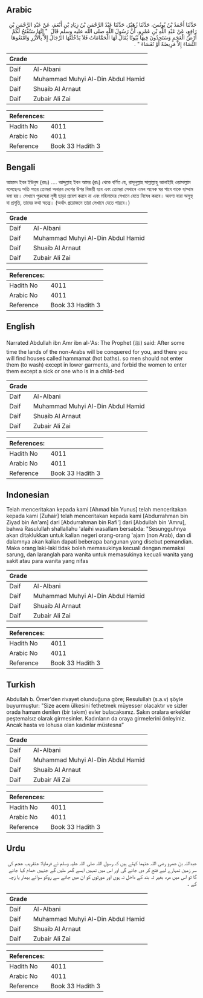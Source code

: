 ## Arabic


<div dir="rtl" lang="ar" style={{fontSize:'larger',backgroundColor:'#f8f9fa',padding:20}}>
حَدَّثَنَا أَحْمَدُ بْنُ يُونُسَ، حَدَّثَنَا زُهَيْرٌ، حَدَّثَنَا عَبْدُ الرَّحْمَنِ بْنُ زِيَادِ بْنِ أَنْعَمَ، عَنْ عَبْدِ الرَّحْمَنِ بْنِ رَافِعٍ، عَنْ عَبْدِ اللَّهِ بْنِ عَمْرٍو، أَنَّ رَسُولَ اللَّهِ صلى الله عليه وسلم قَالَ ‏ "‏ إِنَّهَا سَتُفْتَحُ لَكُمْ أَرْضُ الْعَجَمِ وَسَتَجِدُونَ فِيهَا بُيُوتًا يُقَالُ لَهَا الْحَمَّامَاتُ فَلاَ يَدْخُلَنَّهَا الرِّجَالُ إِلاَّ بِالأُزُرِ وَامْنَعُوهَا النِّسَاءَ إِلاَّ مَرِيضَةً أَوْ نُفَسَاءَ ‏"‏ ‏.‏
</div>
<div style={{backgroundColor:'#f8f9fa',padding:20, marginBottom: 10}}><table> <thead> <tr> <th>Grade</th> <th></th> </tr> </thead> <tbody> <tr><td>Daif</td><td>Al-Albani</td></tr><tr><td>Daif</td><td>Muhammad Muhyi Al-Din Abdul Hamid</td></tr><tr><td>Daif</td><td>Shuaib Al Arnaut</td></tr><tr><td>Daif</td><td>Zubair Ali Zai</td></tr></tbody></table><table> <thead> <tr> <th>References:</th> <th></th> </tr> </thead> <tbody><tr><td>Hadith No</td><td>4011</td></tr><tr><td>Arabic No</td><td>4011</td></tr><tr><td>Reference</td><td>Book 33 Hadith 3</td></tr></tbody></table></div>

## Bengali


<div dir="ltr" lang="bn" style={{fontSize:'larger',backgroundColor:'#f8f9fa',padding:20}}>
আহমদ ইবন ইউনুস (রহঃ) .... আব্দুল্লাহ ইবন আমর (রাঃ) থেকে বর্ণিত যে, রাসূলুল্লাহ সাল্লাল্লাহু আলাইহি ওয়াসাল্লাম বলেছেনঃ অতি সত্তর তোমরা অনারব দেশের উপর বিজয়ী হবে এবং তোমরা সেখানে এমন অনেক ঘর পাবে যাকে হাম্মাম বলা হয়। সেখানে পুরুষেরা লুঙ্গী ছাড়া প্রবেশ করবে না এবং মহিলাদের সেখানে যেতে নিষেধ করবে। অবশ্য যারা অসুস্থ বা প্রসূতি, তাদের কথা স্বতন্ত্র। (অর্থাৎ প্রয়োজনে তারা সেখানে যেতে পারবে।)
</div>
<div style={{backgroundColor:'#f8f9fa',padding:20, marginBottom: 10}}><table> <thead> <tr> <th>Grade</th> <th></th> </tr> </thead> <tbody> <tr><td>Daif</td><td>Al-Albani</td></tr><tr><td>Daif</td><td>Muhammad Muhyi Al-Din Abdul Hamid</td></tr><tr><td>Daif</td><td>Shuaib Al Arnaut</td></tr><tr><td>Daif</td><td>Zubair Ali Zai</td></tr></tbody></table><table> <thead> <tr> <th>References:</th> <th></th> </tr> </thead> <tbody><tr><td>Hadith No</td><td>4011</td></tr><tr><td>Arabic No</td><td>4011</td></tr><tr><td>Reference</td><td>Book 33 Hadith 3</td></tr></tbody></table></div>

## English


<div dir="ltr" lang="en" style={{fontSize:'larger',backgroundColor:'#f8f9fa',padding:20}}>
Narrated Abdullah ibn Amr ibn al-'As: The Prophet (ﷺ) said: After some time the lands of the non-Arabs will be conquered for you, and there you will find houses called hammamat (hot baths). so men should not enter them (to wash) except in lower garments, and forbid the women to enter them except a sick or one who is in a child-bed
</div>
<div style={{backgroundColor:'#f8f9fa',padding:20, marginBottom: 10}}><table> <thead> <tr> <th>Grade</th> <th></th> </tr> </thead> <tbody> <tr><td>Daif</td><td>Al-Albani</td></tr><tr><td>Daif</td><td>Muhammad Muhyi Al-Din Abdul Hamid</td></tr><tr><td>Daif</td><td>Shuaib Al Arnaut</td></tr><tr><td>Daif</td><td>Zubair Ali Zai</td></tr></tbody></table><table> <thead> <tr> <th>References:</th> <th></th> </tr> </thead> <tbody><tr><td>Hadith No</td><td>4011</td></tr><tr><td>Arabic No</td><td>4011</td></tr><tr><td>Reference</td><td>Book 33 Hadith 3</td></tr></tbody></table></div>

## Indonesian


<div dir="ltr" lang="id" style={{fontSize:'larger',backgroundColor:'#f8f9fa',padding:20}}>
Telah menceritakan kepada kami [Ahmad bin Yunus] telah menceritakan kepada kami [Zuhair] telah menceritakan kepada kami [Abdurrahman bin Ziyad bin An'am] dari [Abdurrahman bin Rafi'] dari [Abdullah bin 'Amru], bahwa Rasulullah shallallahu 'alaihi wasallam bersabda: "Sesungguhnya akan ditaklukkan untuk kalian negeri orang-orang 'ajam (non Arab), dan di dalamnya akan kalian dapati beberapa bangunan yang disebut pemandian. Maka orang laki-laki tidak boleh memasukinya kecuali dengan memakai sarung, dan laranglah para wanita untuk memasukinya kecuali wanita yang sakit atau para wanita yang nifas
</div>
<div style={{backgroundColor:'#f8f9fa',padding:20, marginBottom: 10}}><table> <thead> <tr> <th>Grade</th> <th></th> </tr> </thead> <tbody> <tr><td>Daif</td><td>Al-Albani</td></tr><tr><td>Daif</td><td>Muhammad Muhyi Al-Din Abdul Hamid</td></tr><tr><td>Daif</td><td>Shuaib Al Arnaut</td></tr><tr><td>Daif</td><td>Zubair Ali Zai</td></tr></tbody></table><table> <thead> <tr> <th>References:</th> <th></th> </tr> </thead> <tbody><tr><td>Hadith No</td><td>4011</td></tr><tr><td>Arabic No</td><td>4011</td></tr><tr><td>Reference</td><td>Book 33 Hadith 3</td></tr></tbody></table></div>

## Turkish


<div dir="ltr" lang="tr" style={{fontSize:'larger',backgroundColor:'#f8f9fa',padding:20}}>
Abdullah b. Ömer'den rivayet olunduğuna göre; Resulullah (s.a.v) şöyle buyurmuştur: "Size acem ülkesini fethetmek müyesser olacaktır ve sizler orada hamam denilen (bir takım) evler bulacaksınız. Sakın oralara erkekler peştemalsız olarak girmesinler. Kadınların da oraya girmelerini önleyiniz. Ancak hasta ve lohusa olan kadınlar müstesna”
</div>
<div style={{backgroundColor:'#f8f9fa',padding:20, marginBottom: 10}}><table> <thead> <tr> <th>Grade</th> <th></th> </tr> </thead> <tbody> <tr><td>Daif</td><td>Al-Albani</td></tr><tr><td>Daif</td><td>Muhammad Muhyi Al-Din Abdul Hamid</td></tr><tr><td>Daif</td><td>Shuaib Al Arnaut</td></tr><tr><td>Daif</td><td>Zubair Ali Zai</td></tr></tbody></table><table> <thead> <tr> <th>References:</th> <th></th> </tr> </thead> <tbody><tr><td>Hadith No</td><td>4011</td></tr><tr><td>Arabic No</td><td>4011</td></tr><tr><td>Reference</td><td>Book 33 Hadith 3</td></tr></tbody></table></div>

## Urdu


<div dir="rtl" lang="ur" style={{fontSize:'larger',backgroundColor:'#f8f9fa',padding:20}}>
عبداللہ بن عمرو رضی اللہ عنہما کہتے ہیں کہ رسول اللہ صلی اللہ علیہ وسلم نے فرمایا: عنقریب عجم کی سر زمین تمہارے لیے فتح کر دی جائے گی اور اس میں تمہیں ایسے گھر ملیں گے جنہیں حمام کہا جائے گا تو اس میں مرد بغیر تہ بند کے داخل نہ ہوں اور عورتوں کو ان میں جانے سے روکو سوائے بیمار یا زچہ کے ۔
</div>
<div style={{backgroundColor:'#f8f9fa',padding:20, marginBottom: 10}}><table> <thead> <tr> <th>Grade</th> <th></th> </tr> </thead> <tbody> <tr><td>Daif</td><td>Al-Albani</td></tr><tr><td>Daif</td><td>Muhammad Muhyi Al-Din Abdul Hamid</td></tr><tr><td>Daif</td><td>Shuaib Al Arnaut</td></tr><tr><td>Daif</td><td>Zubair Ali Zai</td></tr></tbody></table><table> <thead> <tr> <th>References:</th> <th></th> </tr> </thead> <tbody><tr><td>Hadith No</td><td>4011</td></tr><tr><td>Arabic No</td><td>4011</td></tr><tr><td>Reference</td><td>Book 33 Hadith 3</td></tr></tbody></table></div>